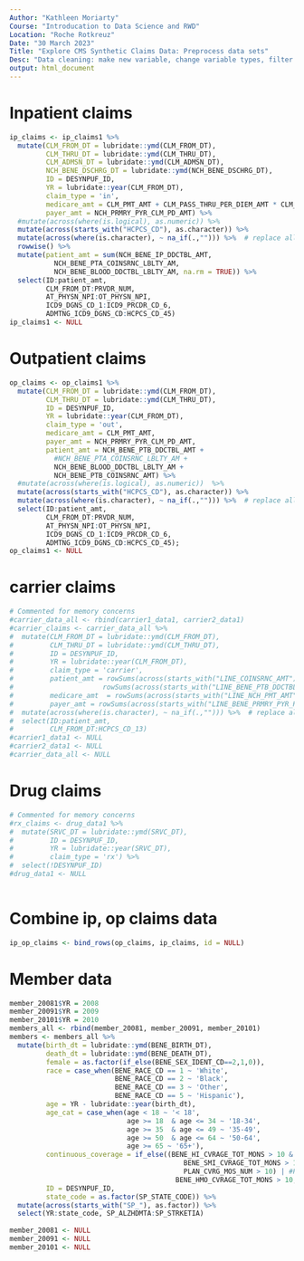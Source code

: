 ```yaml
---
Author: "Kathleen Moriarty"
Course: "Introducation to Data Science and RWD"
Location: "Roche Rotkreuz"
Date: "30 March 2023"
Title: "Explore CMS Synthetic Claims Data: Preprocess data sets"
Desc: "Data cleaning: make new variable, change variable types, filter and join tables"
output: html_document
---
```


# Inpatient claims

```r
ip_claims <- ip_claims1 %>% 
  mutate(CLM_FROM_DT = lubridate::ymd(CLM_FROM_DT),
         CLM_THRU_DT = lubridate::ymd(CLM_THRU_DT),
         CLM_ADMSN_DT = lubridate::ymd(CLM_ADMSN_DT),
         NCH_BENE_DSCHRG_DT = lubridate::ymd(NCH_BENE_DSCHRG_DT),
         ID = DESYNPUF_ID,
         YR = lubridate::year(CLM_FROM_DT),
         claim_type = 'in',
         medicare_amt = CLM_PMT_AMT + CLM_PASS_THRU_PER_DIEM_AMT * CLM_UTLZTN_DAY_CNT,
         payer_amt = NCH_PRMRY_PYR_CLM_PD_AMT) %>% 
  #mutate(across(where(is.logical), as.numeric)) %>% 
  mutate(across(starts_with("HCPCS_CD"), as.character)) %>% 
  mutate(across(where(is.character), ~ na_if(.,""))) %>%  # replace all empty strings with NAs to correctly ind missing
  rowwise() %>% 
  mutate(patient_amt = sum(NCH_BENE_IP_DDCTBL_AMT, 
           NCH_BENE_PTA_COINSRNC_LBLTY_AM, 
           NCH_BENE_BLOOD_DDCTBL_LBLTY_AM, na.rm = TRUE)) %>% 
  select(ID:patient_amt, 
         CLM_FROM_DT:PRVDR_NUM, 
         AT_PHYSN_NPI:OT_PHYSN_NPI, 
         ICD9_DGNS_CD_1:ICD9_PRCDR_CD_6, 
         ADMTNG_ICD9_DGNS_CD:HCPCS_CD_45)
ip_claims1 <- NULL          

```


# Outpatient claims

```r

op_claims <- op_claims1 %>% 
  mutate(CLM_FROM_DT = lubridate::ymd(CLM_FROM_DT),
         CLM_THRU_DT = lubridate::ymd(CLM_THRU_DT),
         ID = DESYNPUF_ID,
         YR = lubridate::year(CLM_FROM_DT),
         claim_type = 'out',
         medicare_amt = CLM_PMT_AMT,
         payer_amt = NCH_PRMRY_PYR_CLM_PD_AMT,
         patient_amt = NCH_BENE_PTB_DDCTBL_AMT +
           #NCH_BENE_PTA_COINSRNC_LBLTY_AM + 
           NCH_BENE_BLOOD_DDCTBL_LBLTY_AM +
           NCH_BENE_PTB_COINSRNC_AMT) %>% 
  #mutate(across(where(is.logical), as.numeric))  %>% 
  mutate(across(starts_with("HCPCS_CD"), as.character)) %>%
  mutate(across(where(is.character), ~ na_if(.,""))) %>%  # replace all empty strings with NAs to correctly ind missing
  select(ID:patient_amt, 
         CLM_FROM_DT:PRVDR_NUM, 
         AT_PHYSN_NPI:OT_PHYSN_NPI, 
         ICD9_DGNS_CD_1:ICD9_PRCDR_CD_6, 
         ADMTNG_ICD9_DGNS_CD:HCPCS_CD_45);
op_claims1 <- NULL          

```

# carrier claims

```r

# Commented for memory concerns
#carrier_data_all <- rbind(carrier1_data1, carrier2_data1)
#carrier_claims <- carrier_data_all %>% 
#  mutate(CLM_FROM_DT = lubridate::ymd(CLM_FROM_DT),
#         CLM_THRU_DT = lubridate::ymd(CLM_THRU_DT),
#         ID = DESYNPUF_ID,
#         YR = lubridate::year(CLM_FROM_DT),
#         claim_type = 'carrier',
#         patient_amt = rowSums(across(starts_with("LINE_COINSRNC_AMT")), na.rm = T) + 
#                      rowSums(across(starts_with("LINE_BENE_PTB_DDCTBL_AMT")), na.rm = T),
#         medicare_amt  = rowSums(across(starts_with("LINE_NCH_PMT_AMT")), na.rm = T),
#         payer_amt = rowSums(across(starts_with("LINE_BENE_PRMRY_PYR_PD")), na.rm = T))  %>% 
#  mutate(across(where(is.character), ~ na_if(.,""))) %>%  # replace all empty strings with NAs to correctly ind #missing
#  select(ID:patient_amt, 
#         CLM_FROM_DT:HCPCS_CD_13)
#carrier1_data1 <- NULL
#carrier2_data1 <- NULL
#carrier_data_all <- NULL

```

# Drug claims

```r

# Commented for memory concerns
#rx_claims <- drug_data1 %>% 
#  mutate(SRVC_DT = lubridate::ymd(SRVC_DT),
#         ID = DESYNPUF_ID, 
#         YR = lubridate::year(SRVC_DT),
#         claim_type = 'rx') %>% 
#  select(!DESYNPUF_ID)
#drug_data1 <- NULL
         
```

# Combine ip, op claims data

```r

ip_op_claims <- bind_rows(op_claims, ip_claims, id = NULL)

```

# Member data

```r

member_20081$YR = 2008
member_20091$YR = 2009
member_20101$YR = 2010
members_all <- rbind(member_20081, member_20091, member_20101)
members <- members_all %>% 
  mutate(birth_dt = lubridate::ymd(BENE_BIRTH_DT),
         death_dt = lubridate::ymd(BENE_DEATH_DT),
         female = as.factor(if_else(BENE_SEX_IDENT_CD==2,1,0)),
         race = case_when(BENE_RACE_CD == 1 ~ 'White',
                          BENE_RACE_CD == 2 ~ 'Black',
                          BENE_RACE_CD == 3 ~ 'Other',
                          BENE_RACE_CD == 5 ~ 'Hispanic'),
         age = YR - lubridate::year(birth_dt), 
         age_cat = case_when(age < 18 ~ '< 18',
                             age >= 18  & age <= 34 ~ '18-34',
                             age >= 35  & age <= 49 ~ '35-49',
                             age >= 50  & age <= 64 ~ '50-64',
                             age >= 65 ~ '65+'),
         continuous_coverage = if_else((BENE_HI_CVRAGE_TOT_MONS > 10 & #Part A
                                           BENE_SMI_CVRAGE_TOT_MONS > 10 & #Part B
                                           PLAN_CVRG_MOS_NUM > 10) | #Part D 
                                         BENE_HMO_CVRAGE_TOT_MONS > 10, 1, 0),
         ID = DESYNPUF_ID,
         state_code = as.factor(SP_STATE_CODE)) %>% 
  mutate(across(starts_with("SP_"), as.factor)) %>% 
  select(YR:state_code, SP_ALZHDMTA:SP_STRKETIA)
  
member_20081 <- NULL
member_20091 <- NULL
member_20101 <- NULL

```



